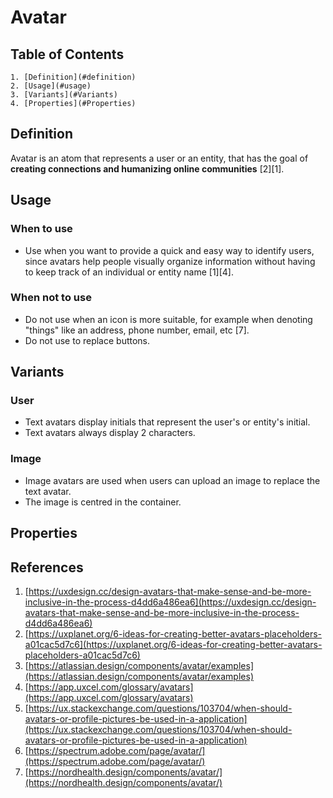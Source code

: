 

# Avatar
## Table of Contents
    1. [Definition](#definition)
    2. [Usage](#usage)
    3. [Variants](#Variants)
    4. [Properties](#Properties)

<Meta title="Components/Avatar/Doc" />

## Definition

Avatar is an atom that represents a user or an entity, that has the goal of **creating connections and humanizing online communities** [2][1].
    <Canvas of={AvatarStories.MediumSizeAvatar} />

## Usage

### When to use
- Use when you want to provide a quick and easy way to identify users, since avatars help people visually organize information without having to keep track of an individual or entity name [1][4].

### When not to use
- Do not use when an icon is more suitable, for example when denoting "things" like an address, phone number, email, etc [7].
- Do not use to replace buttons.

## Variants

### User

- Text avatars display initials that represent the user's or entity's initial.
- Text avatars always display 2 characters.
<Canvas of={AvatarStories.LargeSizeAvatar} />

### Image

- Image avatars are used when users can upload an image to replace the text avatar.
- The image is centred in the container.
<Canvas of={AvatarStories.AvatarWithImage} />

## Properties
<ArgTypes of={Avatar} />

## References
1. [https://uxdesign.cc/design-avatars-that-make-sense-and-be-more-inclusive-in-the-process-d4dd6a486ea6](https://uxdesign.cc/design-avatars-that-make-sense-and-be-more-inclusive-in-the-process-d4dd6a486ea6)
2. [https://uxplanet.org/6-ideas-for-creating-better-avatars-placeholders-a01cac5d7c6](https://uxplanet.org/6-ideas-for-creating-better-avatars-placeholders-a01cac5d7c6)
3. [https://atlassian.design/components/avatar/examples](https://atlassian.design/components/avatar/examples)
4. [https://app.uxcel.com/glossary/avatars](https://app.uxcel.com/glossary/avatars)
5. [https://ux.stackexchange.com/questions/103704/when-should-avatars-or-profile-pictures-be-used-in-a-application](https://ux.stackexchange.com/questions/103704/when-should-avatars-or-profile-pictures-be-used-in-a-application)
6. [https://spectrum.adobe.com/page/avatar/](https://spectrum.adobe.com/page/avatar/)
7. [https://nordhealth.design/components/avatar/](https://nordhealth.design/components/avatar/)
